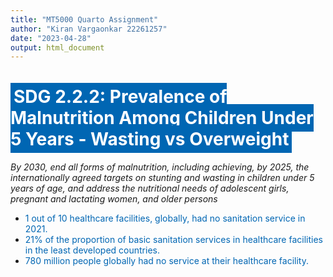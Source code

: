 ```yaml
---
title: "MT5000 Quarto Assignment"
author: "Kiran Vargaonkar 22261257"
date: "2023-04-28"
output: html_document
---
```


# <span style="background-color:#0066B3; color:#FFFFFF; padding:5px;">SDG 2.2.2: Prevalence of Malnutrition Among Children Under 5 Years - Wasting vs Overweight</span>

<span style="font-style: italic;">By 2030, end all forms of malnutrition, including achieving, by 2025, the internationally agreed targets on stunting and wasting in children under 5 years of age, and address the nutritional needs of adolescent girls, pregnant and lactating women, and older persons</span>

- <span style="color:#0066B3;">1 out of 10 healthcare facilities, globally, had no sanitation service in 2021.</span>
- <span style="color:#0066B3;">21% of the proportion of basic sanitation services in healthcare facilities in the least developed countries.</span>
- <span style="color:#0066B3;">780 million people globally had no service at their healthcare facility.</span>
